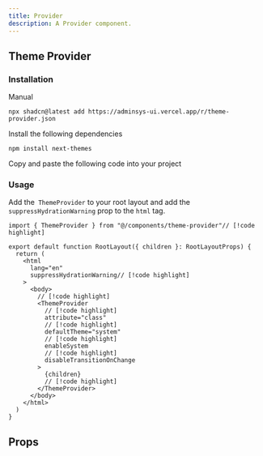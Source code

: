 ```yaml
---
title: Provider
description: A Provider component.
---
```


## Theme Provider

### Installation

<Tabs className="gap-0" defaultValue="cli">

<TabsList>
  <TabsTriggerShadcnCLI />
  <TabsTrigger className="cursor-pointer" value="manual">Manual</TabsTrigger>
</TabsList>

<TabsContent value="cli" className="[&>figure]:mb-0">

```package-install
npx shadcn@latest add https://adminsys-ui.vercel.app/r/theme-provider.json
```

</TabsContent>

<TabsContent value="manual">

<Steps>

<Step>Install the following dependencies</Step>

```package-install
npm install next-themes
```

<Step>Copy and paste the following code into your project</Step>

<ComponentSource
  name="theme-provider"
/>

</Steps>

</TabsContent>

</Tabs>

### Usage

Add the` ThemeProvider` to your root layout and add the `suppressHydrationWarning` prop to the `html` tag.

```tsx
import { ThemeProvider } from "@/components/theme-provider"// [!code highlight]

export default function RootLayout({ children }: RootLayoutProps) {
  return (
    <html
      lang="en"
      suppressHydrationWarning// [!code highlight]
    >
      <body>
        // [!code highlight]
        <ThemeProvider
          // [!code highlight]
          attribute="class"
          // [!code highlight]
          defaultTheme="system"
          // [!code highlight]
          enableSystem
          // [!code highlight]
          disableTransitionOnChange
        >
          {children}
          // [!code highlight]
        </ThemeProvider>
      </body>
    </html>
  )
}
```

## Props

<AutoTypeTable path="./src/registry/components/shared/provider/theme-provider.tsx" name="ThemeProviderProps" />
